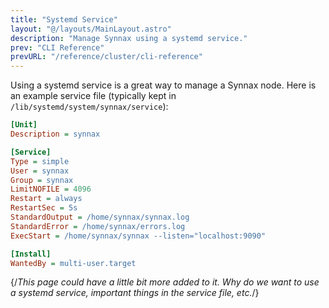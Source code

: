 ```yaml
---
title: "Systemd Service"
layout: "@/layouts/MainLayout.astro"
description: "Manage Synnax using a systemd service."
prev: "CLI Reference"
prevURL: "/reference/cluster/cli-reference"
---
```


Using a systemd service is a great way to manage a Synnax node. Here is an
example service file (typically kept in `/lib/systemd/system/synnax/service`):

```ini
[Unit]
Description = synnax

[Service]
Type = simple
User = synnax
Group = synnax
LimitNOFILE = 4096
Restart = always
RestartSec = 5s
StandardOutput = /home/synnax/synnax.log
StandardError = /home/synnax/errors.log
ExecStart = /home/synnax/synnax --listen="localhost:9090"

[Install]
WantedBy = multi-user.target
```

{/*This page could have a little bit more added to it. Why do we want to use a
systemd service, important things in the service file, etc.*/}
